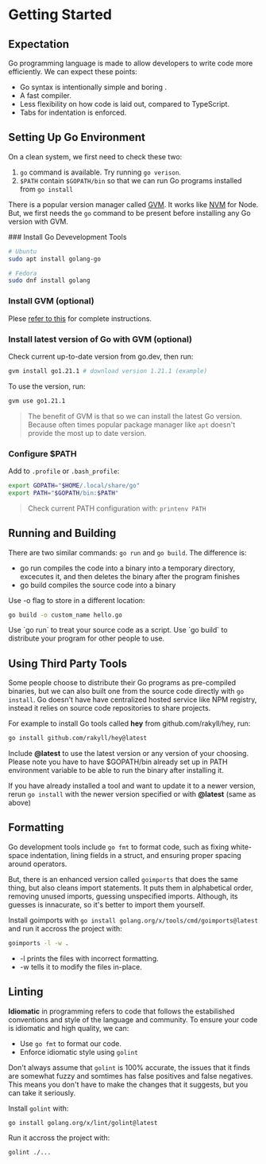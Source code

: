 

# Getting Started

## Expectation

Go programming language is made to allow developers to write code more efficiently. We can expect these points:

- Go syntax is intentionally simple and boring .
- A fast compiler.
- Less flexibility on how code is laid out, compared to TypeScript.
- Tabs for indentation is enforced.

## Setting Up Go Environment

On a clean system, we first need to check these two:

1. `go` command is available. Try running `go verison`.
2. `$PATH` contain `$GOPATH/bin` so that we can run Go programs installed from `go install`

There is a popular version manager called [GVM](https://github.com/moovweb/gvm). It works like [NVM](https://github.com/nvm-sh/nvm) for Node. But, we first needs the `go` command to be present before installing any Go version with GVM.

<Steps>
### Install Go Devevelopment Tools

```bash
# Ubuntu
sudo apt install golang-go

# Fedora
sudo dnf install golang
```

### Install GVM (optional)

Plese [refer to this](https://github.com/moovweb/gvm#installing) for complete instructions.

### Install latest version of Go with GVM (optional)

Check current up-to-date version from go.dev, then run:

```bash
gvm install go1.21.1 # download version 1.21.1 (example)
```

To use the version, run:

```bash
gvm use go1.21.1
```

> The benefit of GVM is that so we can install the latest Go version. Because often times popular package manager like `apt` doesn't provide the most up to date version.

### Configure $PATH

Add to `.profile` or `.bash_profile`:

```bash
export GOPATH="$HOME/.local/share/go"
export PATH="$GOPATH/bin:$PATH"
```

> Check current PATH configuration with: `printenv PATH`

</Steps>

## Running and Building

There are two similar commands: `go run` and `go build`. The difference is:

- go run compiles the code into a binary into a temporary directory, excecutes it, and then deletes the binary after the program finishes
- go build compiles the source code into a binary

Use -o flag to store in a different location:

```bash
go build -o custom_name hello.go
```

<Callout>
  Use `go run` to treat your source code as a script. Use `go build` to
  distribute your program for other people to use.
</Callout>

## Using Third Party Tools

Some people choose to distribute their Go programs as pre-compiled binaries, but we can also built one from the source code directly with `go install`. Go doesn't have have centralized hosted service like NPM registry, instead it relies on source code repositories to share projects.

For example to install Go tools called **hey** from github.com/rakyll/hey, run:

```bash
go install github.com/rakyll/hey@latest
```

Include **@latest** to use the latest version or any version of your choosing. Please note you have to have $GOPATH/bin already set up in PATH environment variable to be able to run the binary after installing it.

If you have already installed a tool and want to update it to a newer version, rerun `go install` with the newer version specified or with **@latest** (same as above)

## Formatting

Go development tools include `go fmt` to format code, such as fixing white-space indentation, lining fields in a struct, and ensuring proper spacing around operators.

But, there is an enhanced version called `goimports` that does the same thing, but also cleans import statements. It puts them in alphabetical order, removing unused imports, guessing unspecified imports. Although, its guesses is innacurate, so it's better to import them yourself.

Install goimports with `go install golang.org/x/tools/cmd/goimports@latest` and run it accross the project with:

```bash
goimports -l -w .
```

- -l prints the files with incorrect formatting.
- -w tells it to modify the files in-place.

## Linting

**Idiomatic** in programming refers to code that follows the estabilished conventions and style of the language and community. To ensure your code is idiomatic and high quality, we can:

- Use `go fmt` to format our code.
- Enforce idiomatic style using `golint`

Don't always assume that `golint` is 100% accurate, the issues that it finds are somewhat fuzzy and somtimes has false positives and false negatives. This means you don't have to make the changes that it suggests, but you can take it seriously.

Install `golint` with:

```bash
go install golang.org/x/lint/golint@latest
```

Run it accross the project with:

```bash
golint ./...
```

